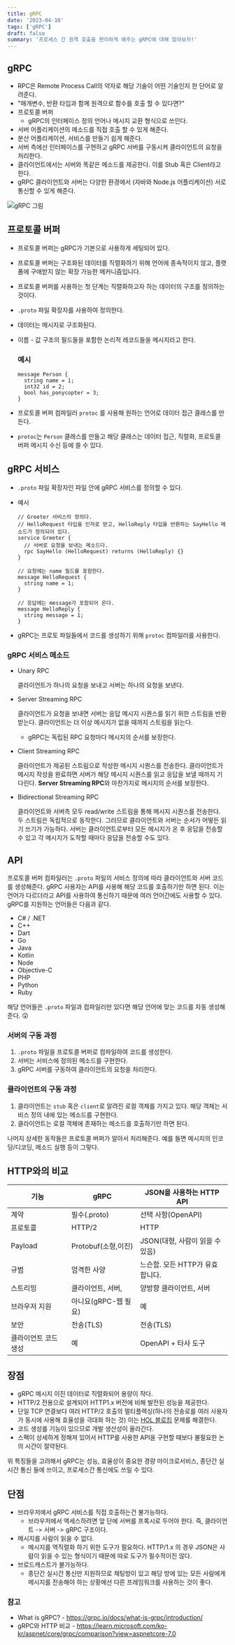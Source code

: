 ```yaml
---
title: gRPC
date: '2023-04-10'
tags: ['gRPC']
draft: false
summary: '프로세스 간 원격 호출을 편리하게 해주는 gRPC에 대해 알아보자!'
---
```


## gRPC

- RPC은 Remote Process Call의 약자로 해당 기술이 어떤 기술인지 한 단어로 알려준다.
- "매개변수, 반환 타입과 함께 원격으로 함수를 호출 할 수 있다면?"
- 프로토콜 버퍼
  - gRPC의 인터페이스 정의 언어나 메시지 교환 형식으로 쓰인다.
- 서버 어플리케이션의 메소드를 직접 호출 할 수 있게 해준다.
- 분산 어플리케이션, 서비스를 만들기 쉽게 해준다.
- 서버 측에선 인터페이스를 구현하고 gRPC 서버를 구동시켜 클라이언트의 요청을 처리한다.
- 클라이언트에서는 서버와 똑같은 메소드를 제공한다. 이를 Stub 혹은 Client라고 한다.
- gRPC 클라이언트와 서버는 다양한 환경에서 (자바와 Node.js 어플리케이션) 서로 통신할 수 있게 해준다.

![gRPC 그림](https://grpc.io/img/landing-2.svg)

## 프로토콜 버퍼

- 프로토콜 버퍼는 gRPC가 기본으로 사용하게 세팅되어 있다.
- 프로토콜 버퍼는 구조화된 데이터를 직렬화하기 위해 언어에 종속적이지 않고,
  플랫폼에 구애받지 않는 확장 가능한 메커니즘입니다.
- 프로토콜 버퍼를 사용하는 첫 단계는 직렬화하고자 하는 데이터의 구조를 정의하는 것이다.
- `.proto` 파일 확장자를 사용하여 정의한다.
- 데이터는 메시지로 구조화된다.
- 이름 - 값 구조의 필드들을 포함한 논리적 레코드들을 메시지라고 한다.

  ### 예시

  ```
  message Person {
    string name = 1;
    int32 id = 2;
    bool has_ponycopter = 3;
  }
  ```

- 프로토콜 버퍼 컴파일러 `protoc` 를 사용해 원하는 언어로 데이터 접근 클래스를 만든다.
- `protoc`는 `Person` 클래스를 만들고 해당 클래스는 데이터 접근, 직렬화, 프로토콜 버퍼 메시지 수신 등에 쓸 수 있다.

## gRPC 서비스

- `.proto` 파일 확장자인 파일 안에 gRPC 서비스를 정의할 수 있다.
- 예시

  ```
  // Greeter 서비스의 정의다.
  // HelloRequest 타입을 인자로 받고, HelloReply 타입을 반환하는 SayHello 메소드가 정의되어 있다.
  service Greeter {
    // 서버로 요청을 보내는 메소드다.
    rpc SayHello (HelloRequest) returns (HelloReply) {}
  }

  // 요청에는 name 필드를 포함한다.
  message HelloRequest {
    string name = 1;
  }

  // 응답에는 message가 포함되어 온다.
  message HelloReply {
    string message = 1;
  }
  ```

- gRPC는 프로토 파일들에서 코드를 생성하기 위해 `protoc` 컴파일러를 사용한다.

### gRPC 서비스 메소드

- Unary RPC

  클라이언트가 하나의 요청을 보내고 서버는 하나의 요청을 보낸다.

- Server Streaming RPC

  클라이언트가 요청을 보내면 서버는 응답 메시지 시퀀스를 읽기 위한 스트림을 반환받는다.
  클라이언트는 더 이상 메시지가 없을 때까지 스트림을 읽는다.

  - gRPC는 독립된 RPC 요청마다 메시지의 순서를 보장한다.

- Client Streaming RPC

  클라이언트가 제공된 스트림으로 작성한 메시지 시퀀스를 전송한다. 클라이언트가 메시지 작성을 완료하면
  서버가 해당 메시지 시퀀스를 읽고 응답을 보낼 때까지 기다린다. **Server Streaming RPC**와 마찬가지로
  메시지의 순서를 보장한다.

- Bidirectional Streaming RPC

  클라이언트와 서버측 모두 read/write 스트림을 통해 메시지 시퀀스를 전송한다. 두 스트림은 독립적으로 동작한다.
  그러므로 클라이언트와 서버는 순서가 어떻든 읽기 쓰기가 가능하다. 서버는 클라이언트로부터 모든 메시지가 온 후 응답을 전송할 수 있고
  각 메시지가 도착할 때마다 응답을 전송할 수도 있다.

## API

프로토콜 버퍼 컴파일러는 `.proto` 파일의 서비스 정의에 따라 클라이언트와 서버 코드를 생성해준다.
gRPC 사용자는 API를 사용해 해당 코드를 호출하기만 하면 된다. 이는 언어가 다르더라고 API를 사용하여 통신하기 때문에
여러 언어간에도 사용할 수 있다. gRPC를 지원하는 언어들은 다음과 같다.

- C# / .NET
- C++
- Dart
- Go
- Java
- Kotlin
- Node
- Objective-C
- PHP
- Python
- Ruby

해당 언어들은 `.proto` 파일과 컴파일러만 있다면 해당 언어에 맞는 코드를 자동 생성해준다. 😲

### 서버의 구동 과정

1. `.proto` 파일을 프로토콜 버퍼로 컴파일하여 코드를 생성한다.
2. 서버는 서비스에 정의된 메소드를 구현한다.
3. gRPC 서버를 구동하여 클라이언트의 요청을 처리한다.

### 클라이언트의 구동 과정

1. 클라이언트는 `stub` 혹은 `client`로 알려진 로컬 객체를 가지고 있다. 해당 객체는 서비스 정의
   내에 있는 메소드를 구현한다.
2. 클라이언트는 로컬 객체에 존재하는 메소드를 호출하기만 하면 된다.

나머지 상세한 동작들은 프로토콜 버퍼가 알아서 처리해준다. 예를 들면 메시지의 인코딩/디코딩, 메소드 실행 등이 그렇다.

## HTTP와의 비교

| 기능                 | gRPC                 | JSON을 사용하는 HTTP API        |
| -------------------- | -------------------- | ------------------------------- |
| 계약                 | 필수(.proto)         | 선택 사항(OpenAPI)              |
| 프로토콜             | HTTP/2               | HTTP                            |
| Payload              | Protobuf(소형,이진)  | JSON(대형, 사람이 읽을 수 있음) |
| 규범                 | 엄격한 사양          | 느슨함. 모든 HTTP가 유효합니다. |
| 스트리밍             | 클라이언트, 서버,    | 양방향 클라이언트, 서버         |
| 브라우저 지원        | 아니요(gRPC-웹 필요) | 예                              |
| 보안                 | 전송(TLS)            | 전송(TLS)                       |
| 클라이언트 코드 생성 | 예                   | OpenAPI + 타사 도구             |

## 장점

- gRPC 메시지 이진 데이터로 직렬화되어 용량이 작다.
- HTTP/2 전용으로 설계되어 HTTP1.x 버전에 비해 발전된 성능을 제공한다.
- 단일 TCP 연결보다 여러 HTTP/2 호출의 멀티플렉싱(하나의 전송로를 여러 사용자가 동시에 사용해 효율성을 극대화 하는 것)
  이는 [HOL 블로킹](https://en.wikipedia.org/wiki/Head-of-line_blocking) 문제를 해결한다.
- 코드 생성를 기능이 있으므로 개발 생산성이 올라간다.
- 스펙이 상세하게 정해져 있어서 HTTP를 사용한 API을 구현할 때보다 불필요한 논의 시간이 절약된다.

위 특징들을 고려해서 gRPC는 성능, 효율성이 중요한 경량 마이크로서비스, 종단간 실시간 통신 들에 쓰이고, 프로세스간 통신에도 쓰일 수 있다.

## 단점

- 브라우저에서 gRPC 서비스를 직접 호출하는건 불가능하다.
  - 브라우저에서 액세스하려면 앞 단에 서버를 프록시로 두어야 한다. 즉, 클라이언트 -> 서버 -> gRPC 구조이다.
- 메시지를 사람이 읽을 수 없다.
  - 메시지를 역직렬화 하기 위한 도구가 필요하다. HTTP/1.x 의 경우 JSON은 사람이 읽을 수 있는 형식이기 때문에 따로 도구가 필수적이진 않다.
- 브로드캐스트가 불가능하다.
  - 종단간 실시간 통신만 지원하므로 채팅방이 있고 해당 방에 있는 모든 사람에게 메시지를 전송해야 하는 상황에선 다른 프레임워크를 사용하는 것이 좋다.

### 참고

- What is gRPC? - https://grpc.io/docs/what-is-grpc/introduction/
- gRPC와 HTTP 비교 - https://learn.microsoft.com/ko-kr/aspnet/core/grpc/comparison?view=aspnetcore-7.0
